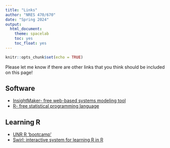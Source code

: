 ```yaml
---
title: "Links"
author: "NRES 470/670"
date: "Spring 2024"
output: 
  html_document: 
    theme: spacelab
    toc: yes
    toc_float: yes
---
```


```r
knitr::opts_chunk$set(echo = TRUE)
```

Please let me know if there are other links that you think should be included on this page!

## Software  

- [InsightMaker- free web-based systems modeling tool](https://insightmaker.com/)    
- [R- free statistical programming language](https://cran.r-project.org/)


## Learning R

- [UNR R 'bootcamp'](https://kevintshoemaker.github.io/R-Bootcamp/)
- [Swirl: interactive system for learning R in R](https://swirlstats.com/students.html)


